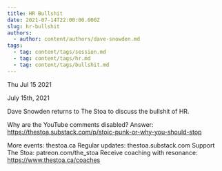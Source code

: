 ```yaml
---
title: HR Bullshit
date: 2021-07-14T22:00:00.000Z
slug: hr-bullshit
authors:
  - author: content/authors/dave-snowden.md
tags:
  - tag: content/tags/session.md
  - tag: content/tags/hr.md
  - tag: content/tags/bullshit.md
---
```






Thu Jul 15 2021

July 15th, 2021

Dave Snowden returns to The Stoa to discuss the bullshit of HR.

Why are the YouTube comments disabled? Answer: https://thestoa.substack.com/p/stoic-punk-or-why-you-should-stop

More events: thestoa.ca
Regular updates: thestoa.substack.com
Support The Stoa: patreon.com/the_stoa
Receive coaching with resonance: https://www.thestoa.ca/coaches


